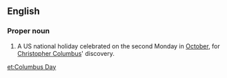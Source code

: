 ==English==
{{wikipedia}}

===Proper noun===
{{en-proper noun|head=[[Columbus]] [[Day]]}}

# A US national holiday celebrated on the second Monday in [[October]], for [[w:Christopher Columbus|Christopher Columbus]]' discovery.

[[et:Columbus Day]]